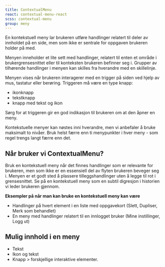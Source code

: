 ```yaml
---
title: ContextualMenu
react: contextual-menu-react
scss: contextual-menu
group: meny
---
```



<Ingress>
    En kontekstuell meny lar brukeren utføre handlinger relatert til deler av innholdet på en side, men som ikke er
    sentrale for oppgaven brukeren holder på med.
</Ingress>

<ComponentExample
    component={ContextualMenuExample}
    codeExample={contextualMenuExampleCode}
    knobs={contextualMenuExampleKnobs}
/>

Menyen inneholder et lite sett med handlinger, relatert til enten et område i bruker&shy;grensesnittet eller til konteksten brukeren befinner seg i. Grupper av tilhørende handlinger i menyen kan skilles fra hverandre med en skille&shy;linje.

Menyen vises når brukeren interagerer med en trigger på siden ved hjelp av mus, tastatur eller berøring. Triggeren må være en type knapp:

-   ikonknapp
-   tekstknapp
-   knapp med tekst og ikon

Sørg for at triggeren gir en god indikasjon til brukeren om at den åpner en meny.

Kontekstuelle menyer kan nøstes inni hverandre, men vi anbefaler å bruke maksimalt to nivåer. Bruk helst færre enn ti menypunkter i hver meny - som regel trengs langt færre enn det.

## Når bruker vi ContextualMenu?

Bruk en kontekstuell meny når det finnes handlinger som er relevante for brukeren, men som ikke er en essensiell del av flyten brukeren beveger seg i. Menyen er et godt sted å plassere tilleggs&shy;handlinger uten å legge til rot i grense&shy;snittet. Se på en kontekstuell meny som en subtil digresjon i historien vi leder brukeren gjennom.

**Eksempler på når man kan bruke en kontekstuell meny kan være**

-   Handlinger på hvert element i en liste med oppgave&shy;kort (Slett, Dupliser, Merk som behandlet)
-   En meny med handlinger relatert til en innlogget bruker (Mine instillinger, Logg ut)

## Mulig innhold i en meny

-   Tekst
-   Ikon og tekst
-   Knapp > forskjellige interaktive elementer.
